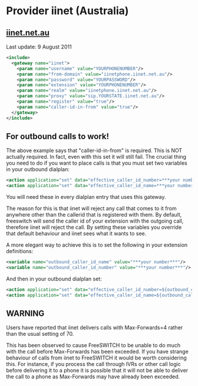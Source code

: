 
# Provider iinet (Australia) 

 

## [iinet.net.au](http://iinet.net.au)

Last update: 9 August 2011

  
```xml
<include>
  <gateway name="iinet">
    <param name="username" value="YOURPHONENUMBER"/>
    <param name="from-domain" value="iinetphone.iinet.net.au"/>
    <param name="password" value="YOURPASSWORD"/>
    <param name="extension" value="YOURPHONENUMBER"/>
    <param name="realm" value="iinetphone.iinet.net.au"/>
    <param name="proxy" value="sip.YOURSTATE.iinet.net.au"/>
    <param name="register" value="true"/>
    <param name="caller-id-in-from" value="true"/>
  </gateway>
</include>
```

## For outbound calls to work!

The above example says that "caller-id-in-from" is required. This is NOT actually required. In fact, even with this set it will still fail. The crucial thing you need to do if you want to place calls is that you must set two variables in your outbound dialplan:

```xml
<action application="set" data="effective_caller_id_number=***your number***"/>
<action application="set" data="effective_caller_id_name=***your number***"/>
```

You will need these in every dialplan entry that uses this gateway.

The reason for this is that iinet will reject any call that comes to it from anywhere other than the callerid that is registered with them. By default, freeswitch will send the caller id of your extension with the outgoing call, therefore iinet will reject the call. By setting these variables you override that default behaviour and iinet sees what it wants to see.

A more elegant way to achieve this is to set the following in your extension definitions:

```xml
<variable name="outbound_caller_id_name" value="***your number***"/>
<variable name="outbound_caller_id_number" value="***your number***"/> 
```

And then in your outbound dialplan set:

```xml
<action application="set" data="effective_caller_id_number=${outbound_caller_id_number}"/>
<action application="set" data="effective_caller_id_name=${outbound_caller_id_name}"/> 
```

## WARNING

Users have reported that iinet delivers calls with Max-Forwards=4 rather than the usual setting of 70.

This has been observed to cause FreeSWITCH to be unable to do much with the call before Max-Forwards has been exceeded. If you have strange behaviour of calls from iinet to FreeSWITCH it would be worth considering this. For instance, if you process the call through IVRs or other call logic before delivering it to a phone it is possible that it will not be able to deliver the call to a phone as Max-Forwards may have already been exceeded.


